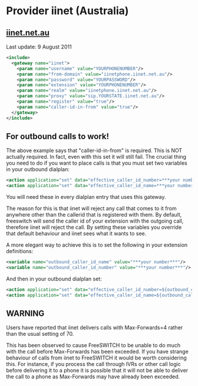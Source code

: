 
# Provider iinet (Australia) 

 

## [iinet.net.au](http://iinet.net.au)

Last update: 9 August 2011

  
```xml
<include>
  <gateway name="iinet">
    <param name="username" value="YOURPHONENUMBER"/>
    <param name="from-domain" value="iinetphone.iinet.net.au"/>
    <param name="password" value="YOURPASSWORD"/>
    <param name="extension" value="YOURPHONENUMBER"/>
    <param name="realm" value="iinetphone.iinet.net.au"/>
    <param name="proxy" value="sip.YOURSTATE.iinet.net.au"/>
    <param name="register" value="true"/>
    <param name="caller-id-in-from" value="true"/>
  </gateway>
</include>
```

## For outbound calls to work!

The above example says that "caller-id-in-from" is required. This is NOT actually required. In fact, even with this set it will still fail. The crucial thing you need to do if you want to place calls is that you must set two variables in your outbound dialplan:

```xml
<action application="set" data="effective_caller_id_number=***your number***"/>
<action application="set" data="effective_caller_id_name=***your number***"/>
```

You will need these in every dialplan entry that uses this gateway.

The reason for this is that iinet will reject any call that comes to it from anywhere other than the callerid that is registered with them. By default, freeswitch will send the caller id of your extension with the outgoing call, therefore iinet will reject the call. By setting these variables you override that default behaviour and iinet sees what it wants to see.

A more elegant way to achieve this is to set the following in your extension definitions:

```xml
<variable name="outbound_caller_id_name" value="***your number***"/>
<variable name="outbound_caller_id_number" value="***your number***"/> 
```

And then in your outbound dialplan set:

```xml
<action application="set" data="effective_caller_id_number=${outbound_caller_id_number}"/>
<action application="set" data="effective_caller_id_name=${outbound_caller_id_name}"/> 
```

## WARNING

Users have reported that iinet delivers calls with Max-Forwards=4 rather than the usual setting of 70.

This has been observed to cause FreeSWITCH to be unable to do much with the call before Max-Forwards has been exceeded. If you have strange behaviour of calls from iinet to FreeSWITCH it would be worth considering this. For instance, if you process the call through IVRs or other call logic before delivering it to a phone it is possible that it will not be able to deliver the call to a phone as Max-Forwards may have already been exceeded.


